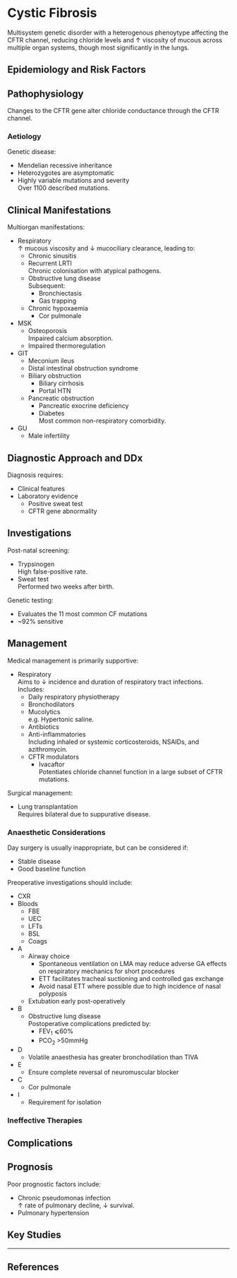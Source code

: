 # Cystic Fibrosis


Multisystem genetic disorder with a heterogenous phenoytype affecting the CFTR channel, reducing chloride levels and ↑ viscosity of mucous across multiple organ systems, though most significantly in the lungs.


## Epidemiology and Risk Factors



## Pathophysiology

Changes to the CFTR gene alter chloride conductance through the CFTR channel.

### Aetiology

Genetic disease:

* Mendelian recessive inheritance
* Heterozygotes are asymptomatic
* Highly variable mutations and severity  
Over 1100 described mutations.

## Clinical Manifestations

Multiorgan manifestations:

* Respiratory  
↑ mucous viscosity and ↓ mucociliary clearance, leading to:
	* Chronic sinusitis
	* Recurrent LRTI  
	Chronic colonisation with atypical pathogens.
	* Obstructive lung disease  
	Subsequent:
		* Bronchiectasis
		* Gas trapping
	* Chronic hypoxaemia
		* Cor pulmonale
* MSK
	* Osteoporosis  
	Impaired calcium absorption.
	* Impaired thermoregulation
* GIT
	* Meconium ileus
	* Distal intestinal obstruction syndrome
	* Biliary obstruction  
		* Biliary cirrhosis
		* Portal HTN
	* Pancreatic obstruction
		* Pancreatic exocrine deficiency
		* Diabetes  
		Most common non-respiratory comorbidity.
* GU
	* Male infertility

## Diagnostic Approach and DDx

Diagnosis requires:

* Clinical features
* Laboratory evidence
	* Positive sweat test
	* CFTR gene abnormality

## Investigations

Post-natal screening:

* Trypsinogen  
High false-positive rate.
* Sweat test  
Performed two weeks after birth.

Genetic testing:

* Evaluates the 11 most common CF mutations
* ~92% sensitive


## Management

Medical management is primarily supportive:

* Respiratory  
Aims to ↓ incidence and duration of respiratory tract infections. Includes:
	* Daily respiratory physiotherapy
	* Bronchodilators
	* Mucolytics  
	e.g. Hypertonic saline.
	* Antibiotics  
	* Anti-inflammatories  
	Including inhaled or systemic corticosteroids, NSAIDs, and azithromycin.
	* CFTR modulators
		* Ivacaftor  
		Potentiates chloride channel function in a large subset of CFTR mutations.

Surgical management:

* Lung transplantation  
Requires bilateral due to suppurative disease.
 
### Anaesthetic Considerations

Day surgery is usually inappropriate, but can be considered if:

* Stable disease
* Good baseline function

Preoperative investigations should include:

* CXR
* Bloods
	* FBE
	* UEC
	* LFTs
	* BSL
	* Coags

* A
	* Airway choice
		* Spontaneous ventilation on LMA may reduce adverse GA effects on respiratory mechanics for short procedures
		* ETT facilitates tracheal suctioning and controlled gas exchange
		* Avoid nasal ETT where possible due to high incidence of nasal polyposis
	* Extubation early post-operatively
* B
	* Obstructive lung disease  
	Postoperative complications predicted by:
		* FEV~1~ ⩽60%
		* PCO~2~ >50mmHg
* D
	* Volatile anaesthesia has greater bronchodilation than TIVA
* E
	* Ensure complete reversal of neuromuscular blocker
* C
	* Cor pulmonale
* I
	* Requirement for isolation

### Ineffective Therapies

## Complications

## Prognosis

Poor prognostic factors include:

* Chronic pseudomonas infection  
↑ rate of pulmonary decline, ↓ survival.
* Pulmonary hypertension

## Key Studies


---

## References


